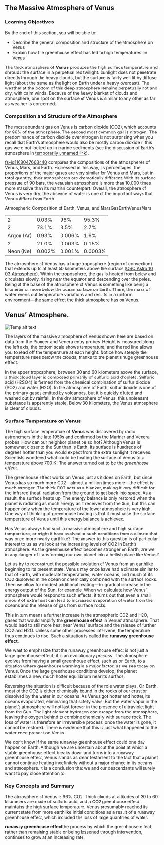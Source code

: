 ## The Massive Atmosphere of Venus
### Learning Objectives

By the end of this section, you will be able to:

* Describe the general composition and structure of the atmosphere on Venus
* Explain how the greenhouse effect has led to high temperatures on Venus



The thick atmosphere of **Venus** produces the high surface temperature and shrouds the surface in a perpetual red twilight. Sunlight does not penetrate directly through the heavy clouds, but the surface is fairly well lit by diffuse light (about the same as the light on Earth under a heavy overcast). The weather at the bottom of this deep atmosphere remains perpetually hot and dry, with calm winds. Because of the heavy blanket of clouds and atmosphere, one spot on the surface of Venus is similar to any other as far as weather is concerned.

### Composition and Structure of the Atmosphere

The most abundant gas on Venus is carbon dioxide (CO2), which accounts for 96% of the atmosphere. The second most common gas is nitrogen. The predominance of carbon dioxide over nitrogen is not surprising when you recall that Earth’s atmosphere would also be mostly carbon dioxide if this gas were not locked up in marine sediments (see the discussion of Earth’s atmosphere in [temporarily unnamed link]()).

[fs-id1168047663440](fs-id1168047663440) compares the compositions of the atmospheres of Venus, Mars, and Earth. Expressed in this way, as percentages, the proportions of the major gases are very similar for Venus and Mars, but in total quantity, their atmospheres are dramatically different. With its surface pressure of 90 bars, the venusian atmosphere is more than 10,000 times more massive than its martian counterpart. Overall, the atmosphere of Venus is very dry; the absence of water is one of the important ways that Venus differs from Earth.

Atmospheric Composition of Earth, Venus, and MarsGasEarthVenusMars<table>  <tr>    <td>2</td>    <td>0.03%</td>    <td>96%</td>    <td>95.3%</td>  </tr>  <tr>    <td>2</td>    <td>78.1%</td>    <td>3.5%</td>    <td>2.7%</td>  </tr>  <tr>    <td>Argon (Ar)</td>    <td>0.93%</td>    <td>0.006%</td>    <td>1.6%</td>  </tr>  <tr>    <td>2</td>    <td>21.0%</td>    <td>0.003%</td>    <td>0.15%</td>  </tr>  <tr>    <td>Neon (Ne)</td>    <td>0.002%</td>    <td>0.001%</td>    <td>0.0003%</td>  </tr></table>
The atmosphere of Venus has a huge troposphere (region of convection) that extends up to at least 50 kilometers above the surface ([OSC Astro 10 03 Atmosphere](OSC_Astro_10_03_Atmosphere)). Within the troposphere, the gas is heated from below and circulates slowly, rising near the equator and descending over the poles. Being at the base of the atmosphere of Venus is something like being a kilometer or more below the ocean surface on Earth. There, the mass of water evens out temperature variations and results in a uniform environment—the same effect the thick atmosphere has on Venus.

## Venus’ Atmosphere.
![Temp alt text](__MEDIA_URL__OSC_Astro_10_03_Atmosphere.jpg)<p>The layers of the massive atmosphere of Venus shown here are based on data from the Pioneer and Venera entry probes. Height is measured along the left axis, the bottom scale shows temperature, and the red line allows you to read off the temperature at each height. Notice how steeply the temperature rises below the clouds, thanks to the planet’s huge greenhouse effect.</p>
In the upper troposphere, between 30 and 60 kilometers above the surface, a thick cloud layer is composed primarily of sulfuric acid droplets. Sulfuric acid (H2SO4) is formed from the chemical combination of sulfur dioxide (SO2) and water (H2O). In the atmosphere of Earth, sulfur dioxide is one of the primary gases emitted by volcanoes, but it is quickly diluted and washed out by rainfall. In the dry atmosphere of Venus, this unpleasant substance is apparently stable. Below 30 kilometers, the Venus atmosphere is clear of clouds.



### Surface Temperature on Venus

The high surface temperature of **Venus** was discovered by radio astronomers in the late 1950s and confirmed by the Mariner and Venera probes. How can our neighbor planet be so hot? Although Venus is somewhat closer to the Sun than is Earth, its surface is hundreds of degrees hotter than you would expect from the extra sunlight it receives. Scientists wondered what could be heating the surface of Venus to a temperature above 700 K. The answer turned out to be the *greenhouse effect*.

The greenhouse effect works on Venus just as it does on Earth, but since Venus has so much more CO2—almost a million times more—the effect is much stronger. The thick CO2 acts as a blanket, making it very difficult for the infrared (heat) radiation from the ground to get back into space. As a result, the surface heats up. The energy balance is only restored when the planet is radiating as much energy as it receives from the Sun, but this can happen only when the temperature of the lower atmosphere is very high. One way of thinking of greenhouse heating is that it must raise the surface temperature of Venus until this energy balance is achieved.

Has Venus always had such a massive atmosphere and high surface temperature, or might it have evolved to such conditions from a climate that was once more nearly earthlike? The answer to this question is of particular interest to us as we look at the increasing levels of CO2 in Earth’s atmosphere. As the greenhouse effect becomes stronger on Earth, are we in any danger of transforming our own planet into a hellish place like Venus?

Let us try to reconstruct the possible evolution of Venus from an earthlike beginning to its present state. Venus may once have had a climate similar to that of Earth, with moderate temperatures, water oceans, and much of its CO2 dissolved in the ocean or chemically combined with the surface rocks. Then we allow for modest additional heating—by gradual increase in the energy output of the Sun, for example. When we calculate how Venus’ atmosphere would respond to such effects, it turns out that even a small amount of extra heat can lead to increased evaporation of water from the oceans and the release of gas from surface rocks.

This in turn means a further increase in the atmospheric CO2 and H2O, gases that would amplify the **greenhouse effect** in Venus’ atmosphere. That would lead to still more heat near Venus’ surface and the release of further CO2 and H2O. Unless some other processes intervene, the temperature thus continues to rise. Such a situation is called the **runaway greenhouse effect**.

We want to emphasize that the runaway greenhouse effect is not just a large greenhouse effect; it is an evolutionary *process*. The atmosphere evolves from having a small greenhouse effect, such as on Earth, to a situation where greenhouse warming is a major factor, as we see today on Venus. Once the large greenhouse conditions develop, the planet establishes a new, much hotter equilibrium near its surface.

Reversing the situation is difficult because of the role water plays. On Earth, most of the CO2 is either chemically bound in the rocks of our crust or dissolved by the water in our oceans. As Venus got hotter and hotter, its oceans evaporated, eliminating that safety valve. But the water vapor in the planet’s atmosphere will not last forever in the presence of ultraviolet light from the Sun. The light element hydrogen can escape from the atmosphere, leaving the oxygen behind to combine chemically with surface rock. The loss of water is therefore an irreversible process: once the water is gone, it cannot be restored. There is evidence that this is just what happened to the water once present on Venus.

We don’t know if the same runaway greenhouse effect could one day happen on Earth. Although we are uncertain about the point at which a stable greenhouse effect breaks down and turns into a runaway greenhouse effect, Venus stands as clear testament to the fact that a planet cannot continue heating indefinitely without a major change in its oceans and atmosphere. It is a conclusion that we and our descendants will surely want to pay close attention to.



### Key Concepts and Summary

The atmosphere of Venus is 96% CO2. Thick clouds at altitudes of 30 to 60 kilometers are made of sulfuric acid, and a CO2 greenhouse effect maintains the high surface temperature. Venus presumably reached its current state from more earthlike initial conditions as a result of a runaway greenhouse effect, which included the loss of large quantities of water.



**runaway greenhouse effect**the process by which the greenhouse effect, rather than remaining stable or being lessened through intervention, continues to grow at an increasing rate